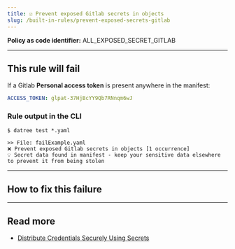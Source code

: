 ```yaml
---
title: ☑️ Prevent exposed Gitlab secrets in objects
slug: /built-in-rules/prevent-exposed-secrets-gitlab
---
```



<CommonOverview />

**Policy as code identifier:** ALL_EXPOSED_SECRET_GITLAB


---

## This rule will fail

If a Gitlab **Personal access token** is present anywhere in the manifest:

```yaml
ACCESS_TOKEN: glpat-37HjBcYY9Qb7RNnqm6wJ
```

### Rule output in the CLI

```terminal
$ datree test *.yaml

>> File: failExample.yaml
❌ Prevent exposed Gitlab secrets in objects [1 occurrence]
💡 Secret data found in manifest - keep your sensitive data elsewhere to prevent it from being stolen 
```

---

## How to fix this failure

<CommonHowToFix />

---

## Read more

- [Distribute Credentials Securely Using Secrets](https://kubernetes.io/docs/tasks/inject-data-application/distribute-credentials-secure/)
